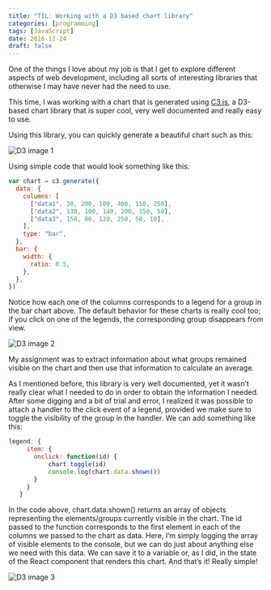```yaml
---
title: "TIL: Working with a D3 based chart library"
categories: [programming]
tags: [JavaScript]
date: 2016-12-24
draft: false
---
```


One of the things I love about my job is that I get to explore different aspects of web development, including all sorts of interesting libraries that otherwise I may have never had the need to use.

This time, I was working with a chart that is generated using [C3.js](http://c3js.org/), a D3-based chart library that is super cool, very well documented and really easy to use.

Using this library, you can quickly generate a beautiful chart such as this:

![D3 image 1](./D3-image1.png)

Using simple code that would look something like this:

```js
var chart = c3.generate({
  data: {
    columns: [
      ["data1", 30, 200, 100, 400, 150, 250],
      ["data2", 130, 100, 140, 200, 150, 50],
      ["data3", 150, 80, 120, 250, 50, 10],
    ],
    type: "bar",
  },
  bar: {
    width: {
      ratio: 0.5,
    },
  },
})
```

Notice how each one of the columns corresponds to a legend for a group in the bar chart above. The default behavior for these charts is really cool too; if you click on one of the legends, the corresponding group disappears from view.

![D3 image 2](./D3-image2.png)

My assignment was to extract information about what groups remained visible on the chart and then use that information to calculate an average.

As I mentioned before, this library is very well documented, yet it wasn’t really clear what I needed to do in order to obtain the information I needed. After some digging and a bit of trial and error, I realized it was possible to attach a handler to the click event of a legend, provided we make sure to toggle the visibility of the group in the handler. We can add something like this:

```js
legend: {
     item: {
       onclick: function(id) {
           chart.toggle(id)
           console.log(chart.data.shown())
       }
     }
   }
```

In the code above, chart.data.shown() returns an array of objects representing the elements/groups currently visible in the chart. The id passed to the function corresponds to the first element in each of the columns we passed to the chart as data. Here, I’m simply logging the array of visible elements to the console, but we can do just about anything else we need with this data. We can save it to a variable or, as I did, in the state of the React component that renders this chart. And that’s it! Really simple!

![D3 image 3](./D3-image3.png)

